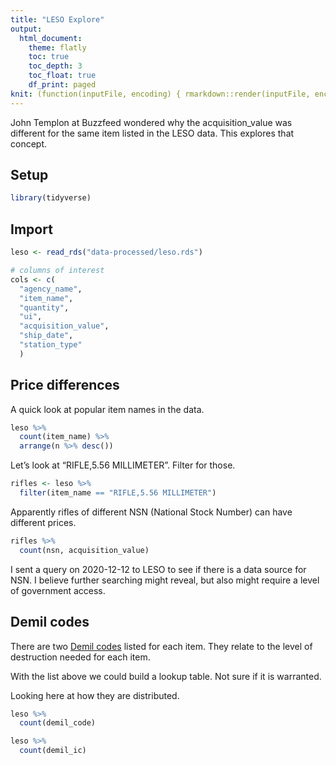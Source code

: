 ```yaml
---
title: "LESO Explore"
output:
  html_document:
    theme: flatly
    toc: true
    toc_depth: 3
    toc_float: true
    df_print: paged
knit: (function(inputFile, encoding) { rmarkdown::render(inputFile, encoding = encoding, output_dir = "docs") })
---
```


John Templon at Buzzfeed wondered why the acquisition_value was different for the same item listed in the LESO data. This explores that concept.

## Setup

```r
library(tidyverse)
```

## Import

```r
leso <- read_rds("data-processed/leso.rds")

# columns of interest
cols <- c(
  "agency_name",
  "item_name",
  "quantity",
  "ui",
  "acquisition_value",
  "ship_date",
  "station_type"
  )
```

## Price differences

A quick look at popular item names in the data.

```r
leso %>% 
  count(item_name) %>% 
  arrange(n %>% desc())
```

Let's look at "RIFLE,5.56 MILLIMETER". Filter for those.

```r
rifles <- leso %>% 
  filter(item_name == "RIFLE,5.56 MILLIMETER")
```

Apparently rifles of different NSN (National Stock Number) can have different prices.

```r
rifles %>% 
  count(nsn, acquisition_value)
```

I sent a query on 2020-12-12 to LESO to see if there is a data source for NSN. I believe further searching might reveal, but also might require a level of government access.

## Demil codes

There are two [Demil codes](https://www.dla.mil/HQ/LogisticsOperations/Services/FIC/DEMILCoding/DEMILCodes/) listed for each item. They relate to the level of destruction needed for each item.

With the list above we could build a lookup table. Not sure if it is warranted.

Looking here at how they are distributed.

```r
leso %>% 
  count(demil_code)
```

```r
leso %>% 
  count(demil_ic)
```


